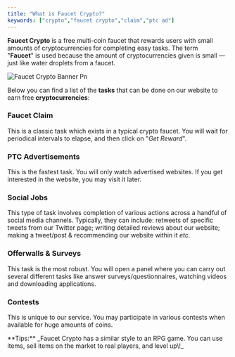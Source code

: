 ```yaml
---
title: "What is Faucet Crypto?"
keywords: ["crypto","faucet crypto","claim","ptc ad"]
---
```


**Faucet Crypto** is a free multi-coin faucet that rewards users with small amounts of cryptocurrencies for completing easy tasks. The term "**Faucet**" is used because the amount of cryptocurrencies given is small — just like water droplets from a faucet.

![Faucet Crypto Banner Pn](/images/FaucetCrypto-banner.png)

Below you can find a list of the **tasks** that can be done on our website to earn free **cryptocurrencies**:

### **Faucet Claim**

This is a classic task which exists in a typical crypto faucet. You will wait for periodical intervals to elapse, and then click on "_Get Reward_".

### **PTC Advertisements** 

This is the fastest task. You will only watch advertised websites. If you get interested in the website, you may visit it later.

### **Social Jobs**

This type of task involves completion of various actions across a handful of social media channels. Typically, they can include: retweets of specific tweets from our Twitter page; writing detailed reviews about our website; making a tweet/post & recommending our website within it _etc._

### **Offerwalls & Surveys**

This task is the most robust. You will open a panel where you can carry out several different tasks like answer surveys/questionnaires, watching videos and downloading applications. 

### **Contests**

This is unique to our service. You may participate in various contests when available for huge amounts of coins.

<Note>
  **Tips:** _Faucet Crypto has a similar style to an RPG game. You can use items, sell items on the market to real players, and level up\!_
</Note>